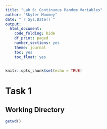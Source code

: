 ```yaml
---
title: "Lab 6: Continuous Random Variables"
author: "Skyler Moomey"
date: "`r Sys.Date()`"
output: 
  html_document:
    code_folding: hide
    df_print: paged
    number_sections: yes
    theme: journal
    toc: yes
    toc_float: yes
---
```


```r
knitr::opts_chunk$set(echo = TRUE)
```


# Task 1

## Working Directory
```r
getwd()
```

